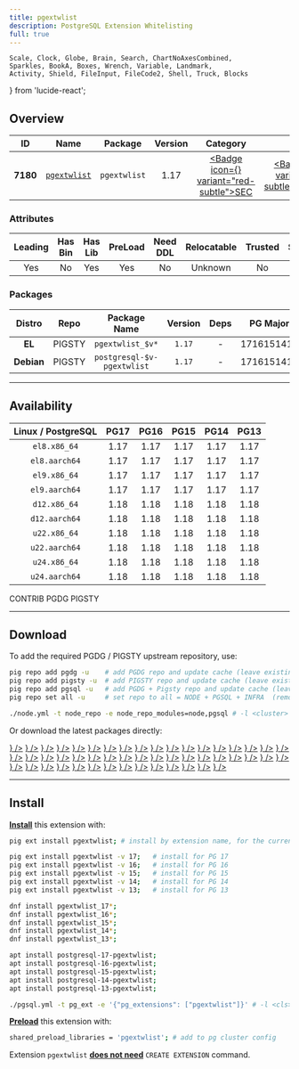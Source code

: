 ```yaml
---
title: pgextwlist
description: PostgreSQL Extension Whitelisting
full: true
---
```


    Scale, Clock, Globe, Brain, Search, ChartNoAxesCombined,
    Sparkles, BookA, Boxes, Wrench, Variable, Landmark,
    Activity, Shield, FileInput, FileCode2, Shell, Truck, Blocks
} from 'lucide-react';

## Overview

| <TooltipIconButton tooltip="Extension unique identifier" side="top">ID</TooltipIconButton> | <TooltipIconButton tooltip="Extension name" side="top">Name</TooltipIconButton> | <TooltipIconButton tooltip="Package name for installation" side="top">Package</TooltipIconButton> | <TooltipIconButton tooltip="Latest available extension version" side="top">Version</TooltipIconButton> | <TooltipIconButton tooltip="Extension category" side="top">Category</TooltipIconButton> | <TooltipIconButton tooltip="Open source license" side="top">License</TooltipIconButton> | <TooltipIconButton tooltip="Programming language" side="top">Lang</TooltipIconButton> |
|:--------:|:--------:|:----------:|:--------------:|:---------------------------------------:|:------------------------------------------------------:|:----:|
| **7180** | [`pgextwlist`](https://github.com/dimitri/pgextwlist) | `pgextwlist` | 1.17 | <a href="/ext/sec" className="no-underline"><Badge icon={<Shield />} variant="red-subtle">SEC</Badge></a> | <a href="/ext/list/license#postgresql" className="no-underline"><Badge icon={<Scale />} variant="blue-subtle">PostgreSQL</Badge></a> | <a href="/ext/list/lang#c"><Badge icon={<FileCode2 />} variant="blue-subtle">C</Badge></a> |

### Attributes

| <TooltipIconButton tooltip="The Primary Leading extension in the Package" side="top">Leading</TooltipIconButton> | <TooltipIconButton tooltip="Contains binary utils" side="top">Has Bin</TooltipIconButton> | <TooltipIconButton tooltip="Contains .so shared library files" side="top">Has Lib</TooltipIconButton> | <TooltipIconButton tooltip="Requires preloading via shared_preload_libraries" side="top">PreLoad</TooltipIconButton> | <TooltipIconButton tooltip="Requires CREATE EXTENSION DDL command" side="top">Need DDL</TooltipIconButton> | <TooltipIconButton tooltip="Can be installed in any schema" side="top">Relocatable</TooltipIconButton> | <TooltipIconButton tooltip="Can be created by non-superuser" side="top">Trusted</TooltipIconButton> | <TooltipIconButton tooltip="Schemas used by this extension" side="top">Schemas</TooltipIconButton> |
|:-------:|:-------:|:-------:|:-------:|:--------:|:-----------:|:-------:|:-------:|
| Yes | No | Yes | Yes | No | Unknown | No | - |

### Packages

| <TooltipIconButton tooltip="Linux distribution family, EL or Debian" side="top">Distro</TooltipIconButton> | <TooltipIconButton tooltip="Package repository" side="top">Repo</TooltipIconButton> | <TooltipIconButton tooltip="The RPM/DEB Package Name Pattern (replace $v with real pg major)" side="top">Package Name</TooltipIconButton> | <TooltipIconButton tooltip="Latest package version" side="top">Version</TooltipIconButton> | <TooltipIconButton tooltip="RPM/DEB Package dependencies" side="top">Deps</TooltipIconButton> | <TooltipIconButton tooltip="Available in these PostgreSQL Major Versions" side="top">PG Major</TooltipIconButton> |
|:----------:|:--------:|:------------------------:|:-----------:|:------------:|:------------------:|
|   **EL**   | <Badge variant="amber-subtle"><span className="font-bold">PIGSTY</span></Badge> | `pgextwlist_$v*` | `1.17` | - | <Badge variant="green-subtle">17</Badge><Badge variant="green-subtle">16</Badge><Badge variant="green-subtle">15</Badge><Badge variant="green-subtle">14</Badge><Badge variant="green-subtle">13</Badge> |
| **Debian** | <Badge variant="amber-subtle"><span className="font-bold">PIGSTY</span></Badge> | `postgresql-$v-pgextwlist` | `1.17` | - | <Badge variant="green-subtle">17</Badge><Badge variant="green-subtle">16</Badge><Badge variant="green-subtle">15</Badge><Badge variant="green-subtle">14</Badge><Badge variant="green-subtle">13</Badge> |



------

## Availability

| <TooltipIconButton tooltip="Linux Distro Arch / PostgreSQL Major Version" side="top">Linux / PostgreSQL </TooltipIconButton> | **PG17** | **PG16** | **PG15** | **PG14** | **PG13** |
|:-----:|:-----:|:-----:|:-----:|:-----:|:-----:|
| `el8.x86_64` | <Badge variant="amber-subtle">1.17</Badge> | <Badge variant="amber-subtle">1.17</Badge> | <Badge variant="amber-subtle">1.17</Badge> | <Badge variant="amber-subtle">1.17</Badge> | <Badge variant="amber-subtle">1.17</Badge> |
| `el8.aarch64` | <Badge variant="amber-subtle">1.17</Badge> | <Badge variant="amber-subtle">1.17</Badge> | <Badge variant="amber-subtle">1.17</Badge> | <Badge variant="amber-subtle">1.17</Badge> | <Badge variant="amber-subtle">1.17</Badge> |
| `el9.x86_64` | <Badge variant="amber-subtle">1.17</Badge> | <Badge variant="amber-subtle">1.17</Badge> | <Badge variant="amber-subtle">1.17</Badge> | <Badge variant="amber-subtle">1.17</Badge> | <Badge variant="amber-subtle">1.17</Badge> |
| `el9.aarch64` | <Badge variant="amber-subtle">1.17</Badge> | <Badge variant="amber-subtle">1.17</Badge> | <Badge variant="amber-subtle">1.17</Badge> | <Badge variant="amber-subtle">1.17</Badge> | <Badge variant="amber-subtle">1.17</Badge> |
| `d12.x86_64` | <Badge variant="blue-subtle">1.18</Badge> | <Badge variant="blue-subtle">1.18</Badge> | <Badge variant="blue-subtle">1.18</Badge> | <Badge variant="blue-subtle">1.18</Badge> | <Badge variant="blue-subtle">1.18</Badge> |
| `d12.aarch64` | <Badge variant="blue-subtle">1.18</Badge> | <Badge variant="blue-subtle">1.18</Badge> | <Badge variant="blue-subtle">1.18</Badge> | <Badge variant="blue-subtle">1.18</Badge> | <Badge variant="blue-subtle">1.18</Badge> |
| `u22.x86_64` | <Badge variant="blue-subtle">1.18</Badge> | <Badge variant="blue-subtle">1.18</Badge> | <Badge variant="blue-subtle">1.18</Badge> | <Badge variant="blue-subtle">1.18</Badge> | <Badge variant="blue-subtle">1.18</Badge> |
| `u22.aarch64` | <Badge variant="blue-subtle">1.18</Badge> | <Badge variant="blue-subtle">1.18</Badge> | <Badge variant="blue-subtle">1.18</Badge> | <Badge variant="blue-subtle">1.18</Badge> | <Badge variant="blue-subtle">1.18</Badge> |
| `u24.x86_64` | <Badge variant="blue-subtle">1.18</Badge> | <Badge variant="blue-subtle">1.18</Badge> | <Badge variant="blue-subtle">1.18</Badge> | <Badge variant="blue-subtle">1.18</Badge> | <Badge variant="blue-subtle">1.18</Badge> |
| `u24.aarch64` | <Badge variant="blue-subtle">1.18</Badge> | <Badge variant="blue-subtle">1.18</Badge> | <Badge variant="blue-subtle">1.18</Badge> | <Badge variant="blue-subtle">1.18</Badge> | <Badge variant="blue-subtle">1.18</Badge> |

<Badge variant="green-subtle"><span className="font-black">CONTRIB</span></Badge> <Badge variant="blue-subtle"><span className="font-black">PGDG</span></Badge> <Badge variant="amber-subtle"><span className="font-black">PIGSTY</span></Badge>

------

## Download

To add the required PGDG / PIGSTY upstream repository, use:

```bash tab="pig"
pig repo add pgdg -u    # add PGDG repo and update cache (leave existing repos)
pig repo add pigsty -u  # add PIGSTY repo and update cache (leave existing repos)
pig repo add pgsql -u   # add PGDG + Pigsty repo and update cache (leave existing repos)
pig repo set all -u     # set repo to all = NODE + PGSQL + INFRA  (remove existing repos)
```
```bash tab="pigsty"
./node.yml -t node_repo -e node_repo_modules=node,pgsql # -l <cluster>
```

Or download the latest packages directly:

<Files>
    <Folder name="el8.x86_64">
        <a href="https://repo.pigsty.io/yum/pgsql/el8.x86_64/pgextwlist_17-1.17-1PIGSTY.el8.x86_64.rpm"><File name="pgextwlist_17-1.17-1PIGSTY.el8.x86_64.rpm" icon={<Package className="text-emerald-500" />} /></a>
        <a href="https://repo.pigsty.io/yum/pgsql/el8.x86_64/pgextwlist_16-1.17-1PIGSTY.el8.x86_64.rpm"><File name="pgextwlist_16-1.17-1PIGSTY.el8.x86_64.rpm" icon={<Package className="text-emerald-500" />} /></a>
        <a href="https://repo.pigsty.io/yum/pgsql/el8.x86_64/pgextwlist_15-1.17-1PIGSTY.el8.x86_64.rpm"><File name="pgextwlist_15-1.17-1PIGSTY.el8.x86_64.rpm" icon={<Package className="text-emerald-500" />} /></a>
        <a href="https://repo.pigsty.io/yum/pgsql/el8.x86_64/pgextwlist_14-1.17-1PIGSTY.el8.x86_64.rpm"><File name="pgextwlist_14-1.17-1PIGSTY.el8.x86_64.rpm" icon={<Package className="text-emerald-500" />} /></a>
        <a href="https://repo.pigsty.io/yum/pgsql/el8.x86_64/pgextwlist_13-1.17-1PIGSTY.el8.x86_64.rpm"><File name="pgextwlist_13-1.17-1PIGSTY.el8.x86_64.rpm" icon={<Package className="text-emerald-500" />} /></a>
    </Folder>
    <Folder name="el8.aarch64">
        <a href="https://repo.pigsty.io/yum/pgsql/el8.aarch64/pgextwlist_17-1.17-1PIGSTY.el8.aarch64.rpm"><File name="pgextwlist_17-1.17-1PIGSTY.el8.aarch64.rpm" icon={<Package className="text-orange-500" />} /></a>
        <a href="https://repo.pigsty.io/yum/pgsql/el8.aarch64/pgextwlist_16-1.17-1PIGSTY.el8.aarch64.rpm"><File name="pgextwlist_16-1.17-1PIGSTY.el8.aarch64.rpm" icon={<Package className="text-orange-500" />} /></a>
        <a href="https://repo.pigsty.io/yum/pgsql/el8.aarch64/pgextwlist_15-1.17-1PIGSTY.el8.aarch64.rpm"><File name="pgextwlist_15-1.17-1PIGSTY.el8.aarch64.rpm" icon={<Package className="text-orange-500" />} /></a>
        <a href="https://repo.pigsty.io/yum/pgsql/el8.aarch64/pgextwlist_14-1.17-1PIGSTY.el8.aarch64.rpm"><File name="pgextwlist_14-1.17-1PIGSTY.el8.aarch64.rpm" icon={<Package className="text-orange-500" />} /></a>
        <a href="https://repo.pigsty.io/yum/pgsql/el8.aarch64/pgextwlist_13-1.17-1PIGSTY.el8.aarch64.rpm"><File name="pgextwlist_13-1.17-1PIGSTY.el8.aarch64.rpm" icon={<Package className="text-orange-500" />} /></a>
    </Folder>
    <Folder name="el9.x86_64">
        <a href="https://repo.pigsty.io/yum/pgsql/el9.x86_64/pgextwlist_17-1.17-1PIGSTY.el9.x86_64.rpm"><File name="pgextwlist_17-1.17-1PIGSTY.el9.x86_64.rpm" icon={<Package className="text-emerald-500" />} /></a>
        <a href="https://repo.pigsty.io/yum/pgsql/el9.x86_64/pgextwlist_16-1.17-1PIGSTY.el9.x86_64.rpm"><File name="pgextwlist_16-1.17-1PIGSTY.el9.x86_64.rpm" icon={<Package className="text-emerald-500" />} /></a>
        <a href="https://repo.pigsty.io/yum/pgsql/el9.x86_64/pgextwlist_15-1.17-1PIGSTY.el9.x86_64.rpm"><File name="pgextwlist_15-1.17-1PIGSTY.el9.x86_64.rpm" icon={<Package className="text-emerald-500" />} /></a>
        <a href="https://repo.pigsty.io/yum/pgsql/el9.x86_64/pgextwlist_14-1.17-1PIGSTY.el9.x86_64.rpm"><File name="pgextwlist_14-1.17-1PIGSTY.el9.x86_64.rpm" icon={<Package className="text-emerald-500" />} /></a>
        <a href="https://repo.pigsty.io/yum/pgsql/el9.x86_64/pgextwlist_13-1.17-1PIGSTY.el9.x86_64.rpm"><File name="pgextwlist_13-1.17-1PIGSTY.el9.x86_64.rpm" icon={<Package className="text-emerald-500" />} /></a>
    </Folder>
    <Folder name="el9.aarch64">
        <a href="https://repo.pigsty.io/yum/pgsql/el9.aarch64/pgextwlist_17-1.17-1PIGSTY.el9.aarch64.rpm"><File name="pgextwlist_17-1.17-1PIGSTY.el9.aarch64.rpm" icon={<Package className="text-orange-500" />} /></a>
        <a href="https://repo.pigsty.io/yum/pgsql/el9.aarch64/pgextwlist_16-1.17-1PIGSTY.el9.aarch64.rpm"><File name="pgextwlist_16-1.17-1PIGSTY.el9.aarch64.rpm" icon={<Package className="text-orange-500" />} /></a>
        <a href="https://repo.pigsty.io/yum/pgsql/el9.aarch64/pgextwlist_15-1.17-1PIGSTY.el9.aarch64.rpm"><File name="pgextwlist_15-1.17-1PIGSTY.el9.aarch64.rpm" icon={<Package className="text-orange-500" />} /></a>
        <a href="https://repo.pigsty.io/yum/pgsql/el9.aarch64/pgextwlist_14-1.17-1PIGSTY.el9.aarch64.rpm"><File name="pgextwlist_14-1.17-1PIGSTY.el9.aarch64.rpm" icon={<Package className="text-orange-500" />} /></a>
        <a href="https://repo.pigsty.io/yum/pgsql/el9.aarch64/pgextwlist_13-1.17-1PIGSTY.el9.aarch64.rpm"><File name="pgextwlist_13-1.17-1PIGSTY.el9.aarch64.rpm" icon={<Package className="text-orange-500" />} /></a>
    </Folder>
    <Folder name="d12.x86_64">
        <a href="https://apt.postgresql.org/pub/repos/apt/pool/main/p/pgextwlist/postgresql-17-pgextwlist_1.18-1.pgdg120+1_arm64.deb"><File name="postgresql-17-pgextwlist_1.18-1.pgdg120+1_arm64.deb" icon={<Box className="text-emerald-500" />} /></a>
        <a href="https://apt.postgresql.org/pub/repos/apt/pool/main/p/pgextwlist/postgresql-16-pgextwlist_1.18-1.pgdg120+1_arm64.deb"><File name="postgresql-16-pgextwlist_1.18-1.pgdg120+1_arm64.deb" icon={<Box className="text-emerald-500" />} /></a>
        <a href="https://apt.postgresql.org/pub/repos/apt/pool/main/p/pgextwlist/postgresql-15-pgextwlist_1.18-1.pgdg120+1_arm64.deb"><File name="postgresql-15-pgextwlist_1.18-1.pgdg120+1_arm64.deb" icon={<Box className="text-emerald-500" />} /></a>
        <a href="https://apt.postgresql.org/pub/repos/apt/pool/main/p/pgextwlist/postgresql-14-pgextwlist_1.18-1.pgdg120+1_arm64.deb"><File name="postgresql-14-pgextwlist_1.18-1.pgdg120+1_arm64.deb" icon={<Box className="text-emerald-500" />} /></a>
        <a href="https://apt.postgresql.org/pub/repos/apt/pool/main/p/pgextwlist/postgresql-13-pgextwlist_1.18-1.pgdg120+1_arm64.deb"><File name="postgresql-13-pgextwlist_1.18-1.pgdg120+1_arm64.deb" icon={<Box className="text-emerald-500" />} /></a>
    </Folder>
    <Folder name="d12.aarch64">
        <a href="https://apt.postgresql.org/pub/repos/apt/pool/main/p/pgextwlist/postgresql-17-pgextwlist_1.18-1.pgdg120+1_amd64.deb"><File name="postgresql-17-pgextwlist_1.18-1.pgdg120+1_amd64.deb" icon={<Box className="text-orange-500" />} /></a>
        <a href="https://apt.postgresql.org/pub/repos/apt/pool/main/p/pgextwlist/postgresql-16-pgextwlist_1.18-1.pgdg120+1_amd64.deb"><File name="postgresql-16-pgextwlist_1.18-1.pgdg120+1_amd64.deb" icon={<Box className="text-orange-500" />} /></a>
        <a href="https://apt.postgresql.org/pub/repos/apt/pool/main/p/pgextwlist/postgresql-15-pgextwlist_1.18-1.pgdg120+1_amd64.deb"><File name="postgresql-15-pgextwlist_1.18-1.pgdg120+1_amd64.deb" icon={<Box className="text-orange-500" />} /></a>
        <a href="https://apt.postgresql.org/pub/repos/apt/pool/main/p/pgextwlist/postgresql-14-pgextwlist_1.18-1.pgdg120+1_amd64.deb"><File name="postgresql-14-pgextwlist_1.18-1.pgdg120+1_amd64.deb" icon={<Box className="text-orange-500" />} /></a>
        <a href="https://apt.postgresql.org/pub/repos/apt/pool/main/p/pgextwlist/postgresql-13-pgextwlist_1.18-1.pgdg120+1_amd64.deb"><File name="postgresql-13-pgextwlist_1.18-1.pgdg120+1_amd64.deb" icon={<Box className="text-orange-500" />} /></a>
    </Folder>
    <Folder name="u22.x86_64">
        <a href="https://apt.postgresql.org/pub/repos/apt/pool/main/p/pgextwlist/postgresql-17-pgextwlist_1.18-1.pgdg22.04+1_amd64.deb"><File name="postgresql-17-pgextwlist_1.18-1.pgdg22.04+1_amd64.deb" icon={<Box className="text-emerald-500" />} /></a>
        <a href="https://apt.postgresql.org/pub/repos/apt/pool/main/p/pgextwlist/postgresql-16-pgextwlist_1.18-1.pgdg22.04+1_amd64.deb"><File name="postgresql-16-pgextwlist_1.18-1.pgdg22.04+1_amd64.deb" icon={<Box className="text-emerald-500" />} /></a>
        <a href="https://apt.postgresql.org/pub/repos/apt/pool/main/p/pgextwlist/postgresql-15-pgextwlist_1.18-1.pgdg22.04+1_amd64.deb"><File name="postgresql-15-pgextwlist_1.18-1.pgdg22.04+1_amd64.deb" icon={<Box className="text-emerald-500" />} /></a>
        <a href="https://apt.postgresql.org/pub/repos/apt/pool/main/p/pgextwlist/postgresql-14-pgextwlist_1.18-1.pgdg22.04+1_amd64.deb"><File name="postgresql-14-pgextwlist_1.18-1.pgdg22.04+1_amd64.deb" icon={<Box className="text-emerald-500" />} /></a>
        <a href="https://apt.postgresql.org/pub/repos/apt/pool/main/p/pgextwlist/postgresql-13-pgextwlist_1.18-1.pgdg22.04+1_amd64.deb"><File name="postgresql-13-pgextwlist_1.18-1.pgdg22.04+1_amd64.deb" icon={<Box className="text-emerald-500" />} /></a>
    </Folder>
    <Folder name="u22.aarch64">
        <a href="https://apt.postgresql.org/pub/repos/apt/pool/main/p/pgextwlist/postgresql-17-pgextwlist_1.18-1.pgdg22.04+1_arm64.deb"><File name="postgresql-17-pgextwlist_1.18-1.pgdg22.04+1_arm64.deb" icon={<Box className="text-orange-500" />} /></a>
        <a href="https://apt.postgresql.org/pub/repos/apt/pool/main/p/pgextwlist/postgresql-16-pgextwlist_1.18-1.pgdg22.04+1_arm64.deb"><File name="postgresql-16-pgextwlist_1.18-1.pgdg22.04+1_arm64.deb" icon={<Box className="text-orange-500" />} /></a>
        <a href="https://apt.postgresql.org/pub/repos/apt/pool/main/p/pgextwlist/postgresql-15-pgextwlist_1.18-1.pgdg22.04+1_arm64.deb"><File name="postgresql-15-pgextwlist_1.18-1.pgdg22.04+1_arm64.deb" icon={<Box className="text-orange-500" />} /></a>
        <a href="https://apt.postgresql.org/pub/repos/apt/pool/main/p/pgextwlist/postgresql-14-pgextwlist_1.18-1.pgdg22.04+1_arm64.deb"><File name="postgresql-14-pgextwlist_1.18-1.pgdg22.04+1_arm64.deb" icon={<Box className="text-orange-500" />} /></a>
        <a href="https://apt.postgresql.org/pub/repos/apt/pool/main/p/pgextwlist/postgresql-13-pgextwlist_1.18-1.pgdg22.04+1_arm64.deb"><File name="postgresql-13-pgextwlist_1.18-1.pgdg22.04+1_arm64.deb" icon={<Box className="text-orange-500" />} /></a>
    </Folder>
    <Folder name="u24.x86_64">
        <a href="https://apt.postgresql.org/pub/repos/apt/pool/main/p/pgextwlist/postgresql-17-pgextwlist_1.18-1.pgdg24.04+1_amd64.deb"><File name="postgresql-17-pgextwlist_1.18-1.pgdg24.04+1_amd64.deb" icon={<Box className="text-emerald-500" />} /></a>
        <a href="https://apt.postgresql.org/pub/repos/apt/pool/main/p/pgextwlist/postgresql-16-pgextwlist_1.18-1.pgdg24.04+1_amd64.deb"><File name="postgresql-16-pgextwlist_1.18-1.pgdg24.04+1_amd64.deb" icon={<Box className="text-emerald-500" />} /></a>
        <a href="https://apt.postgresql.org/pub/repos/apt/pool/main/p/pgextwlist/postgresql-15-pgextwlist_1.18-1.pgdg24.04+1_amd64.deb"><File name="postgresql-15-pgextwlist_1.18-1.pgdg24.04+1_amd64.deb" icon={<Box className="text-emerald-500" />} /></a>
        <a href="https://apt.postgresql.org/pub/repos/apt/pool/main/p/pgextwlist/postgresql-14-pgextwlist_1.18-1.pgdg24.04+1_amd64.deb"><File name="postgresql-14-pgextwlist_1.18-1.pgdg24.04+1_amd64.deb" icon={<Box className="text-emerald-500" />} /></a>
        <a href="https://apt.postgresql.org/pub/repos/apt/pool/main/p/pgextwlist/postgresql-13-pgextwlist_1.18-1.pgdg24.04+1_amd64.deb"><File name="postgresql-13-pgextwlist_1.18-1.pgdg24.04+1_amd64.deb" icon={<Box className="text-emerald-500" />} /></a>
    </Folder>
    <Folder name="u24.aarch64">
        <a href="https://apt.postgresql.org/pub/repos/apt/pool/main/p/pgextwlist/postgresql-17-pgextwlist_1.18-1.pgdg24.04+1_arm64.deb"><File name="postgresql-17-pgextwlist_1.18-1.pgdg24.04+1_arm64.deb" icon={<Box className="text-orange-500" />} /></a>
        <a href="https://apt.postgresql.org/pub/repos/apt/pool/main/p/pgextwlist/postgresql-16-pgextwlist_1.18-1.pgdg24.04+1_arm64.deb"><File name="postgresql-16-pgextwlist_1.18-1.pgdg24.04+1_arm64.deb" icon={<Box className="text-orange-500" />} /></a>
        <a href="https://apt.postgresql.org/pub/repos/apt/pool/main/p/pgextwlist/postgresql-15-pgextwlist_1.18-1.pgdg24.04+1_arm64.deb"><File name="postgresql-15-pgextwlist_1.18-1.pgdg24.04+1_arm64.deb" icon={<Box className="text-orange-500" />} /></a>
        <a href="https://apt.postgresql.org/pub/repos/apt/pool/main/p/pgextwlist/postgresql-14-pgextwlist_1.18-1.pgdg24.04+1_arm64.deb"><File name="postgresql-14-pgextwlist_1.18-1.pgdg24.04+1_arm64.deb" icon={<Box className="text-orange-500" />} /></a>
        <a href="https://apt.postgresql.org/pub/repos/apt/pool/main/p/pgextwlist/postgresql-13-pgextwlist_1.18-1.pgdg24.04+1_arm64.deb"><File name="postgresql-13-pgextwlist_1.18-1.pgdg24.04+1_arm64.deb" icon={<Box className="text-orange-500" />} /></a>
    </Folder>
</Files>

------

## Install

[**Install**](/docs/pgsql/extension/install) this extension with:

```bash tab="pig"
pig ext install pgextwlist; # install by extension name, for the current active PG version

pig ext install pgextwlist -v 17;   # install for PG 17
pig ext install pgextwlist -v 16;   # install for PG 16
pig ext install pgextwlist -v 15;   # install for PG 15
pig ext install pgextwlist -v 14;   # install for PG 14
pig ext install pgextwlist -v 13;   # install for PG 13
```
```bash tab="yum" 
dnf install pgextwlist_17*;
dnf install pgextwlist_16*;
dnf install pgextwlist_15*;
dnf install pgextwlist_14*;
dnf install pgextwlist_13*;
```
```bash tab="apt" 
apt install postgresql-17-pgextwlist;
apt install postgresql-16-pgextwlist;
apt install postgresql-15-pgextwlist;
apt install postgresql-14-pgextwlist;
apt install postgresql-13-pgextwlist;
```
```bash tab="ansible"
./pgsql.yml -t pg_ext -e '{"pg_extensions": ["pgextwlist"]}' # -l <cls>
```

[**Preload**](/docs/pgsql/extension/load) this extension with:

```bash
shared_preload_libraries = 'pgextwlist'; # add to pg cluster config
```

Extension `pgextwlist` [**does not need**](/docs/pgsql/extension/create#list-of-extensions-without-ddl) `CREATE EXTENSION` command.


